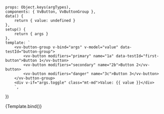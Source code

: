 
<Meta
	title="Components/ButtonGroup/Slots"
	component={VvButtonGroup}
	args={defaultArgs}
	argTypes={argTypes}
/>

	props: Object.keys(argTypes),
	components: { VvButton, VvButtonGroup },
	data() {
		return { value: undefined }
	},
	setup() {
		return { args }
	},
	template: `
        <vv-button-group v-bind="args" v-model="value" data-testId="button-group">
            <vv-button modifiers="primary" name="1a" data-testId="first-button">Button 1</vv-button>
            <vv-button modifiers="secondary" name="2b">Button 2</vv-button>
            <vv-button modifiers="danger" name="3c">Button 3</vv-button>
        </vv-button-group>
		<div v-if="args.toggle" class="mt-md">Value: {{ value }}</div>
        `,
})

<Canvas>
	<Story name="Default" play={defaultTest}>
		{Template.bind()}
	</Story>
</Canvas>
